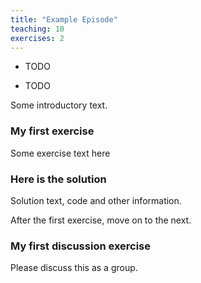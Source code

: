 ```yaml
---
title: "Example Episode"
teaching: 10
exercises: 2
---
```


:::::::::::::::::::::::::::::::::::::: questions 

- TODO

::::::::::::::::::::::::::::::::::::::::::::::::

::::::::::::::::::::::::::::::::::::: objectives

- TODO

::::::::::::::::::::::::::::::::::::::::::::::::

Some introductory text.

:::::::::::::::::::: challenge

### My first exercise

Some exercise text here

:::::: solution

### Here is the solution

Solution text, code and other information.

:::::::::::::::

::::::::::::::::::::::::::::::

After the first exercise, move on to the next.

::::::::::::::::::::: discussion

### My first discussion exercise

Please discuss this as a group.

::::::::::::::::::::::::::::::::

